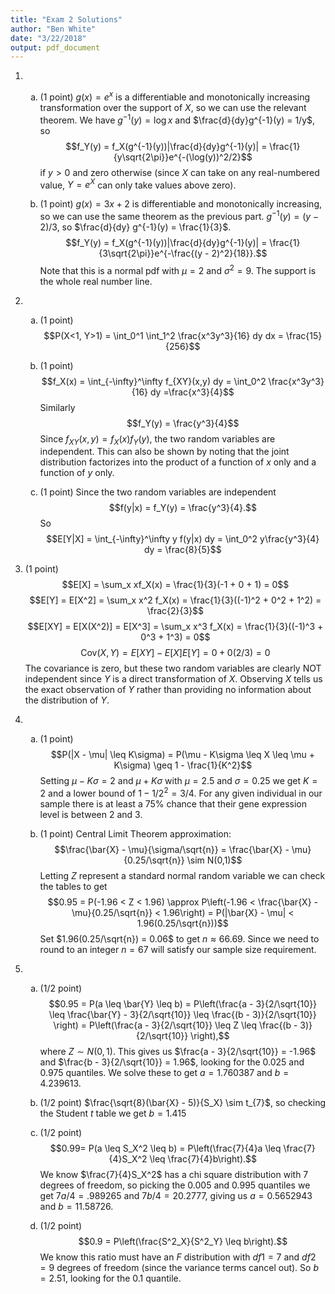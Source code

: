 ```yaml
---
title: "Exam 2 Solutions"
author: "Ben White"
date: "3/22/2018"
output: pdf_document
---
```


1. 

    a. (1 point) $g(x) = e^x$ is a differentiable and monotonically increasing transformation over the support of $X$, so we can use the relevant theorem. We have $g^{-1}(y) = \log x$ and $\frac{d}{dy}g^{-1}(y) = 1/y$, so $$f_Y(y) = f_X(g^{-1}(y))|\frac{d}{dy}g^{-1}(y)| = \frac{1}{y\sqrt{2\pi}}e^{-(\log(y))^2/2}$$ if $y > 0$ and zero otherwise (since $X$ can take on any real-numbered value, $Y = e^X$ can only take values above zero). 
    
    b. (1 point) $g(x) = 3x + 2$ is differentiable and monotonically increasing, so we can use the same theorem as the previous part. $g^{-1}(y) = (y -2)/3$, so $\frac{d}{dy} g^{-1}(y) = \frac{1}{3}$. $$f_Y(y) = f_X(g^{-1}(y))|\frac{d}{dy}g^{-1}(y)| = \frac{1}{3\sqrt{2\pi}}e^{-\frac{(y - 2)^2}{18}}.$$ Note that this is a normal pdf with $\mu = 2$ and $\sigma^2 = 9$. The support is the whole real number line.
    
1. 

    a. (1 point) $$P(X<1, Y>1) = \int_0^1 \int_1^2 \frac{x^3y^3}{16} dy dx = \frac{15}{256}$$
  
    b. (1 point) $$f_X(x) = \int_{-\infty}^\infty f_{XY}(x,y) dy = \int_0^2 \frac{x^3y^3}{16} dy =\frac{x^3}{4}$$ Similarly $$f_Y(y) = \frac{y^3}{4}$$ Since $f_{XY}(x,y) = f_X(x)f_Y(y)$, the two random variables are independent. This can also be shown by noting that the joint distribution factorizes into the product of a function of $x$ only and a function of $y$ only.

    c. (1 point) Since the two random variables are independent $$f(y|x) = f_Y(y) = \frac{y^3}{4}.$$ So $$E[Y|X] = \int_{-\infty}^\infty y f(y|x) dy = \int_0^2 y\frac{y^3}{4} dy = \frac{8}{5}$$

1. (1 point) $$E[X] = \sum_x xf_X(x) = \frac{1}{3}(-1 + 0 + 1) = 0$$ $$E[Y] = E[X^2] = \sum_x x^2 f_X(x) = \frac{1}{3}((-1)^2 + 0^2 + 1^2) = \frac{2}{3}$$ $$E[XY] = E[X(X^2)] = E[X^3] = \sum_x x^3 f_X(x) = \frac{1}{3}((-1)^3 + 0^3 + 1^3) = 0$$ $$\text{Cov}(X,Y) = E[XY] - E[X]E[Y] = 0 + 0(2/3) = 0$$ The covariance is zero, but these two random variables are clearly NOT independent since $Y$ is a direct transformation of $X$. Observing $X$ tells us the exact observation of $Y$ rather than providing no information about the distribution of $Y$.  

1. 

    a. (1 point) $$P(|X - \mu| \leq K\sigma) = P(\mu - K\sigma \leq X \leq  \mu + K\sigma) \geq 1 - \frac{1}{K^2}$$ Setting $\mu - K\sigma = 2$ and $\mu + K\sigma$ with $\mu = 2.5$ and $\sigma = 0.25$ we get $K = 2$ and a lower bound of $1 - 1/2^2 = 3/4.$ For any given individual in our sample there is at least a 75\% chance that their gene expression level is between 2 and 3.
  
    b. (1 point) Central Limit Theorem approximation: $$\frac{\bar{X} - \mu}{\sigma/\sqrt{n}} = \frac{\bar{X} - \mu}{0.25/\sqrt{n}} \sim N(0,1)$$ Letting $Z$ represent a standard normal random variable we can check the tables to get $$0.95 = P(-1.96 < Z < 1.96) \approx P\left(-1.96 < \frac{\bar{X} - \mu}{0.25/\sqrt{n}} < 1.96\right) = P(|\bar{X} - \mu| < 1.96(0.25/\sqrt{n}))$$ Set $1.96(0.25/\sqrt{n}) = 0.06$ to get $n \approx 66.69$. Since we need to round to an integer $n = 67$ will satisfy our sample size requirement.
    
1. 
    a. (1/2 point) $$0.95 = P(a \leq \bar{Y} \leq b) = P\left(\frac{a - 3}{2/\sqrt{10}} \leq \frac{\bar{Y} - 3}{2/\sqrt{10}} \leq \frac{(b - 3)}{2/\sqrt{10}} \right) = P\left(\frac{a - 3}{2/\sqrt{10}} \leq Z \leq \frac{(b - 3)}{2/\sqrt{10}} \right),$$ where $Z \sim N(0,1)$. This gives us $\frac{a - 3}{2/\sqrt{10}} = -1.96$ and $\frac{b - 3}{2/\sqrt{10}} = 1.96$, looking for the 0.025 and 0.975 quantiles. We solve these to get $a=1.760387$ and $b = 4.239613$.
    
    b. (1/2 point) $\frac{\sqrt{8}(\bar{X} - 5)}{S_X} \sim t_{7}$, so checking the Student $t$ table we get $b = 1.415$
    
    c. (1/2 point) $$0.99= P(a \leq S_X^2 \leq b) = P\left(\frac{7}{4}a \leq \frac{7}{4}S_X^2 \leq \frac{7}{4}b\right).$$ We know $\frac{7}{4}S_X^2$ has a chi square distribution with 7 degrees of freedom, so picking the 0.005 and 0.995 quantiles we get $7a/4 = .989265$ and $7b/4 = 20.2777$, giving us $a = 0.5652943$ and $b = 11.58726$.
    
    d. (1/2 point) $$0.9 = P\left(\frac{S^2_X}{S^2_Y} \leq b\right).$$ We know this ratio must have an $F$ distribution with $df1= 7$ and $df2= 9$ degrees of freedom (since the variance terms cancel out). So $b = 2.51$, looking for the 0.1 quantile.


